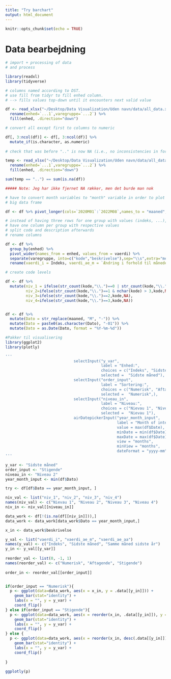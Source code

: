 ```yaml
---
title: "Try barchart"
output: html_document
---
```


```r
knitr::opts_chunk$set(echo = TRUE)
```


# Data bearbejdning

```r
# import + processing of data
# and process

library(readxl)
library(tidyverse)

# columns named according to DST. 
# use fill from tidyr to fill enhed column. 
# --> fills values top-down until it encounters next valid value

df <- read_xlsx("~/Desktop/Data Visualization/Uden navn/data/all_data.xlsx", skip = 2) %>% 
  rename(enhed=`...1`,varegruppe=`...2`) %>% 
  fill(enhed, .direction="down")

# convert all except first to columns to numeric 

df[, 3:ncol(df)] <- df[, 3:ncol(df)] %>% 
  mutate_if(is.character, as.numeric)
  
# check that was before ".." is now NA (i.e., no inconsistencies in formatting)

temp <- read_xlsx("~/Desktop/Data Visualization/Uden navn/data/all_data.xlsx", skip = 2) %>% 
  rename(enhed=`...1`,varegruppe=`...2`) %>% 
  fill(enhed, .direction="down")

sum(temp == "..") == sum(is.na(df))

##### Note: Jeg har ikke fjernet NA rækker, men det burde man nok 

# have to convert month variables to "month" variable in order to plot data
# big data frame

df <- df %>% pivot_longer(cols=`2020M01`:`2022M08`,names_to = "maaned",values_to="vaerdi")

# instead of having three rows for one group with values (indeks, ...), 
# have one column per group with respective values
# split code and description afterwards
# rename columns

df <- df %>% 
  group_by(enhed) %>%
  pivot_wider(names_from = enhed, values_from = vaerdi) %>% 
  separate(varegruppe, into=c("kode","beskrivelse"),sep="\\s",extra="merge") %>% 
  rename(vaerdi_i = Indeks, vaerdi_ae_m = `Ændring i forhold til måneden før (pct.)`, vaerdi_ae_aa = `Ændring i forhold til samme måned året før (pct.)`)

# create code levels

df <- df %>% 
  mutate(niv_1 = ifelse(str_count(kode,"\\.")==0 | str_count(kode,"\\.")==1 & nchar(kode)==3,kode,NA), 
         niv_2=ifelse(str_count(kode,"\\.")==1 & nchar(kode) > 3,kode,NA), 
         niv_3=ifelse(str_count(kode,"\\.")==2,kode,NA),
         niv_4=ifelse(str_count(kode,"\\.")==3,kode,NA))


df <- df %>%
  mutate(Dato = str_replace(maaned, "M", "-")) %>%
  mutate(Dato = paste0(as.character(Dato), "-01")) %>% 
  mutate(Dato = as.Date(Dato, format = "%Y-%m-%d"))
```







```r
#Pakker til visualisering
library(ggplot2)
library(plotly)
```


```r
'''
                              selectInput("y_var",
                                          label = "Enhed:",
                                          choices = c("Indeks", "Sidste måned", "Samme måned sidste år"),
                                          selected =  "Sidste måned"),
                              selectInput("order_input",
                                          label = "Sortering:",
                                          choices = c("Numerisk", "Aftagende", "Stigende"),
                                          selected =  "Numerisk",),
                              selectInput("niveau_in",
                                          label = "Niveau:",
                                          choices = c("Nievau 1", "Niveau 2", "Niveau 3", "Niveau 4"),
                                          selected =  "Nievau 1"),
                              airDatepickerInput("year_month_input",
                                                 label = "Month of interest:",
                                                 value = max(df$Date),
                                                 minDate = min(df$Date),
                                                 maxDate = max(df$Date),
                                                 view = "months",
                                                 minView = "months", 
                                                 dateFormat = "yyyy-mm")
'''
```


```r
y_var <- "Sidste måned"
order_input <- "Stigende"
niveau_in <- "Niveau 2"
year_month_input <- min(df$Dato)
```

```r
try <- df[df$Dato == year_month_input, ]
```


```r

niv_val <- list("niv_1", "niv_2", "niv_3", "niv_4")
names(niv_val) <- c("Nievau 1", "Niveau 2", "Niveau 3", "Niveau 4")
niv_in <- niv_val[[niveau_in]]

data_work <- df[!(is.na(df[[niv_in]])),]
data_work <- data_work[data_work$Dato == year_month_input,]

x_in <- data_work$beskrivelse

y_val <- list("vaerdi_i", "vaerdi_ae_m", "vaerdi_ae_aa")
names(y_val) <- c("Indeks", "Sidste måned", "Samme måned sidste år")
y_in <- y_val[[y_var]]
    
reorder_val <- list(0, -1, 1)
names(reorder_val) <- c("Numerisk", "Aftagende", "Stigende")
    
order_in <- reorder_val[[order_input]]


if(order_input == "Numerisk"){
  p <- ggplot(data=data_work, aes(x = x_in, y = .data[[y_in]])) +
    geom_bar(stat="identity") + 
    labs(x = "", y = y_var) +
    coord_flip()
} else if(order_input == "Stigende"){
  p <- ggplot(data=data_work, aes(x = reorder(x_in, .data[[y_in]]), y = .data[[y_in]])) +
    geom_bar(stat="identity") + 
    labs(x = "", y = y_var) +
    coord_flip()
} else {
  p <- ggplot(data=data_work, aes(x = reorder(x_in, desc(.data[[y_in]])), y = .data[[y_in]])) +
    geom_bar(stat="identity") + 
    labs(x = "", y = y_var) +
    coord_flip()
  
}
    
ggplotly(p)


```